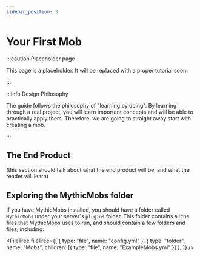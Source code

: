 ```yaml
---
sidebar_position: 3
---
```


# Your First Mob

:::caution Placeholder page

This page is a placeholder. It will be replaced with a proper tutorial soon.

:::

:::info Design Philosophy

The guide follows the philosophy of "learning by doing".
By learning through a real project, you will learn important concepts and will be able to practically apply them.
Therefore, we are going to straight away start with creating a mob.

:::

## The End Product

(this section should talk about what the end product will be, and what the reader will learn)

## Exploring the MythicMobs folder

If you have MythicMobs installed, you should have a folder called `MythicMobs` under your server's `plugins` folder.
This folder contains all the files that MythicMobs uses to run, and should contain a few folders and files, including:

<FileTree
    fileTree={[
        { type: "file", name: "config.yml" },
        { type: "folder", name: "Mobs", children: [{ type: "file", name: "ExampleMobs.yml" }] },
    ]}
/>
